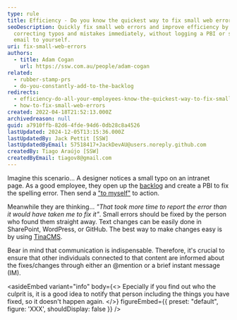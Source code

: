 ```yaml
---
type: rule
title: Efficiency - Do you know the quickest way to fix small web errors?
seoDescription: Quickly fix small web errors and improve efficiency by
  correcting typos and mistakes immediately, without logging a PBI or sending an
  email to yourself.
uri: fix-small-web-errors
authors:
  - title: Adam Cogan
    url: https://ssw.com.au/people/adam-cogan
related:
  - rubber-stamp-prs
  - do-you-constantly-add-to-the-backlog
redirects:
  - efficiency-do-all-your-employees-know-the-quickest-way-to-fix-small-web-errors
  - how-to-fix-small-web-errors
created: 2022-04-18T21:52:13.000Z
archivedreason: null
guid: a7910ffb-82d6-4fde-94d6-0db28c8a4526
lastUpdated: 2024-12-05T13:15:36.000Z
lastUpdatedBy: Jack Pettit [SSW]
lastUpdatedByEmail: 57518417+JackDevAU@users.noreply.github.com
createdBy: Tiago Araújo [SSW]
createdByEmail: tiagov8@gmail.com
---
```


Imagine this scenario... A designer notices a small typo on an intranet page. As a good employee, they open up the [backlog](/do-you-constantly-add-to-the-backlog) and create a PBI to fix the spelling error. Then send a ["to myself"](/send-to-myself-emails/) to action.

Meanwhile they are thinking... _"That took more time to report the error than it would have taken me to fix it"_.
Small errors should be fixed by the person who found them straight away. Text changes can be easily done in SharePoint, WordPress, or GitHub. The best way to make changes easy is by using [TinaCMS](https://tina.io/).

Bear in mind that communication is indispensable. Therefore, it's crucial to ensure that other individuals connected to that content are informed about the fixes/changes through either an @mention or a brief instant message (IM).

<asideEmbed
  variant="info"
  body={<>
    Epecially if you find out who the culprit is, it is a good idea to notify that person including the things you have fixed, so it doesn't happen again.
  </>}
  figureEmbed={{
    preset: "default",
    figure: 'XXX',
    shouldDisplay: false
  }}
/>
